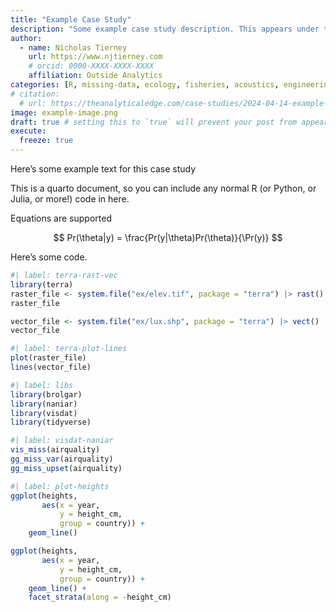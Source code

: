 ```yaml
---
title: "Example Case Study"
description: "Some example case study description. This appears under the title, and is also on the listings page."
author:
  - name: Nicholas Tierney
    url: https://www.njtierney.com
    # orcid: 0000-XXXX-XXXX-XXXX
    affiliation: Outside Analytics
categories: [R, missing-data, ecology, fisheries, acoustics, engineering, medical-research] # self-defined categories
# citation: 
  # url: https://theanalyticaledge.com/case-studies/2024-04-14-example-case-study/ 
image: example-image.png
draft: true # setting this to `true` will prevent your post from appearing on your listing page until you're ready!
execute: 
  freeze: true
---
```


Here's some example text for this case study

This is a quarto document, so you can include any normal R (or Python, or Julia, or more!) code in here.

Equations are supported

$$
Pr(\theta|y) = \frac{Pr(y|\theta)Pr(\theta)}{\Pr(y)}
$$

Here's some code.

```r
#| label: terra-rast-vec
library(terra)
raster_file <- system.file("ex/elev.tif", package = "terra") |> rast()
raster_file

vector_file <- system.file("ex/lux.shp", package = "terra") |> vect()
vector_file

```

```r
#| label: terra-plot-lines
plot(raster_file)
lines(vector_file)

```

```r
#| label: libs
library(brolgar)
library(naniar)
library(visdat)
library(tidyverse)

```

```r
#| label: visdat-naniar
vis_miss(airquality)
gg_miss_var(airquality)
gg_miss_upset(airquality)

```

```r
#| label: plot-heights
ggplot(heights,
       aes(x = year,
           y = height_cm,
           group = country)) + 
    geom_line()

ggplot(heights,
       aes(x = year,
           y = height_cm,
           group = country)) + 
    geom_line() +
    facet_strata(along = -height_cm)
```
